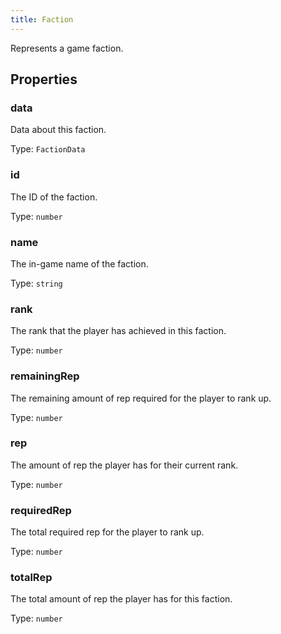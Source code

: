 ```yaml
---
title: Faction
---
```



Represents a game faction.


## Properties
### data
Data about this faction.

Type: `FactionData`

### id <Badge text="Getter" size="small" />	
The ID of the faction.

Type: `number`

### name <Badge text="Getter" size="small" />	
The in-game name of the faction.

Type: `string`

### rank <Badge text="Getter" size="small" />	
The rank that the player has achieved in this faction.

Type: `number`

### remainingRep <Badge text="Getter" size="small" />	
The remaining amount of rep required for the player to rank up.

Type: `number`

### rep <Badge text="Getter" size="small" />	
The amount of rep the player has for their current rank.

Type: `number`

### requiredRep <Badge text="Getter" size="small" />	
The total required rep for the player to rank up.

Type: `number`

### totalRep <Badge text="Getter" size="small" />	
The total amount of rep the player has for this faction.

Type: `number`
